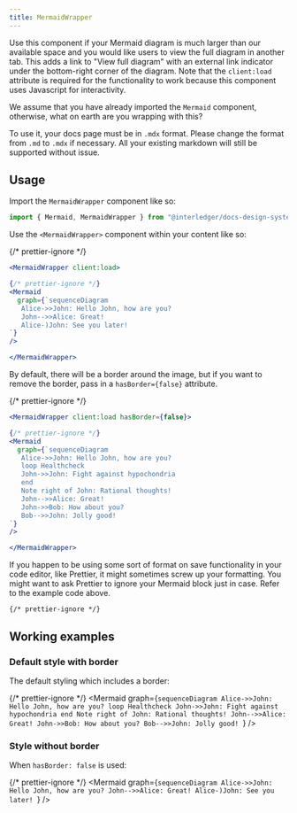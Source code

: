 ```yaml
---
title: MermaidWrapper
---
```



Use this component if your Mermaid diagram is much larger than our available space and you would like users to view the full diagram in another tab. This adds a link to "View full diagram" with an external link indicator under the bottom-right corner of the diagram. Note that the `client:load` attribute is required for the functionality to work because this component uses Javascript for interactivity.

We assume that you have already imported the `Mermaid` component, otherwise, what on earth are you wrapping with this?

To use it, your docs page must be in `.mdx` format. Please change the format from `.md` to `.mdx` if necessary. All your existing markdown will still be supported without issue.

## Usage

Import the `MermaidWrapper` component like so:

```jsx
import { Mermaid, MermaidWrapper } from "@interledger/docs-design-system";
```

Use the `<MermaidWrapper>` component within your content like so:

{/* prettier-ignore */}
````jsx
<MermaidWrapper client:load>

{/* prettier-ignore */}
<Mermaid
  graph={`sequenceDiagram
   Alice->>John: Hello John, how are you?
   John-->>Alice: Great!
   Alice-)John: See you later!
`}
/>

</MermaidWrapper>
````

By default, there will be a border around the image, but if you want to remove the border, pass in a `hasBorder={false}` attribute.

{/* prettier-ignore */}
```jsx
<MermaidWrapper client:load hasBorder={false}>

{/* prettier-ignore */}
<Mermaid
  graph={`sequenceDiagram
   Alice->>John: Hello John, how are you?
   loop Healthcheck
   John->>John: Fight against hypochondria
   end
   Note right of John: Rational thoughts!
   John-->>Alice: Great!
   John->>Bob: How about you?
   Bob-->>John: Jolly good!
`}
/>

</MermaidWrapper>
```

If you happen to be using some sort of format on save functionality in your code editor, like Prettier, it might sometimes screw up your formatting. You might want to ask Prettier to ignore your Mermaid block just in case. Refer to the example code above.

```
{/* prettier-ignore */}
```

## Working examples

### Default style with border

The default styling which includes a border:

<MermaidWrapper client:load>

{/* prettier-ignore */}
<Mermaid
  graph={`sequenceDiagram
   Alice->>John: Hello John, how are you?
   loop Healthcheck
   John->>John: Fight against hypochondria
   end
   Note right of John: Rational thoughts!
   John-->>Alice: Great!
   John->>Bob: How about you?
   Bob-->>John: Jolly good!
`}
/>

</MermaidWrapper>

### Style without border

When `hasBorder: false` is used:

<MermaidWrapper client:load hasBorder={false}>

{/* prettier-ignore */}
<Mermaid
  graph={`sequenceDiagram
   Alice->>John: Hello John, how are you?
   John-->>Alice: Great!
   Alice-)John: See you later!
`}
/>

</MermaidWrapper>
